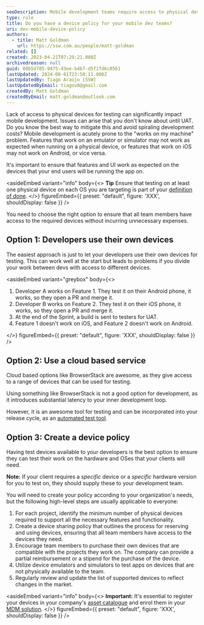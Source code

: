 ```yaml
---
seoDescription: Mobile development teams require access to physical devices for testing to avoid issues and spiraling development costs.
type: rule
title: Do you have a device policy for your mobile dev teams?
uri: dev-mobile-device-policy
authors:
  - title: Matt Goldman
    url: https://ssw.com.au/people/matt-goldman
related: []
created: 2023-04-21T07:29:21.000Z
archivedreason: null
guid: 08b5d785-9475-43ee-b4b7-d5f1fd6c0561
lastUpdated: 2024-08-01T23:58:11.000Z
lastUpdatedBy: Tiago Araújo [SSW]
lastUpdatedByEmail: tiagov8@gmail.com
createdBy: Matt Goldman
createdByEmail: matt.goldman@outlook.com
---
```


Lack of access to physical devices for testing can significantly impact mobile development. Issues can arise that you don't know about until UAT. Do you know the best way to mitigate this and avoid spiraling development costs?
Mobile development is acutely prone to the "works on my machine" problem. Features that work on an emulator or simulator may not work as expected when running on a physical device, or features that work on iOS may not work on Android, or vice versa.

It's important to ensure that features and UI work as expected on the devices that your end users will be running the app on.

<asideEmbed
  variant="info"
  body={<>
    **Tip** Ensure that testing on at least one physical device on each OS you are targeting is part of your [definition of done](/definition-of-done).
  </>}
  figureEmbed={{
    preset: "default",
    figure: 'XXX',
    shouldDisplay: false
  }}
/>

You need to choose the right option to ensure that all team members have access to the required devices without incurring unnecessary expenses.

## Option 1: Developers use their own devices

The easiest approach is just to let your developers use their own devices for testing. This can work well at the start but leads to problems if you divide your work between devs with access to different devices.

<asideEmbed
  variant="greybox"
  body={<>
    
1. Developer A works on Feature 1. They test it on their Android phone, it works, so they open a PR and merge it.
2. Developer B works on Feature 2. They test it on their iOS phone, it works, so they open a PR and merge it.
3. At the end of the Sprint, a build is sent to testers for UAT.
4. Feature 1 doesn't work on iOS, and Feature 2 doesn't work on Android.

  </>}
  figureEmbed={{
    preset: "default",
    figure: 'XXX',
    shouldDisplay: false
  }}
/>

## Option 2: Use a cloud based service

Cloud based options like BrowserStack are awesome, as they give access to a range of devices that can be used for testing.

Using something like BrowserStack is not a good option for development, as it introduces substantial latency to your inner development loop.

However, it is an awesome tool for testing and can be incorporated into your release cycle, as an [automated test tool](https://www.browserstack.com/app-automate).

## Option 3: Create a device policy

Having test devices available to your developers is the best option to ensure they can test their work on the hardware and OSes that your clients will need.

**Note:** If your client requires a _specific_ device or a _specific_ hardware version for you to test on, they should supply these to your development team.

You will need to create your policy according to your organization's needs, but the following high-level steps are usually applicable to everyone:

1. For each project, identify the minimum number of physical devices required to support all the necessary features and functionality.
2. Create a device sharing policy that outlines the process for reserving and using devices, ensuring that all team members have access to the devices they need.
3. Encourage team members to purchase their own devices that are compatible with the projects they work on. The company can provide a partial reimbursement or a stipend for the purchase of the device.
4. Utilize device emulators and simulators to test apps on devices that are not physically available to the team.
5. Regularly review and update the list of supported devices to reflect changes in the market.

<asideEmbed
  variant="info"
  body={<>
    **Important:** It's essential to register your devices in your company's [asset catalogue](/label-your-assets) and enrol them in your [MDM solution](/implementing-intune).
  </>}
  figureEmbed={{
    preset: "default",
    figure: 'XXX',
    shouldDisplay: false
  }}
/>
